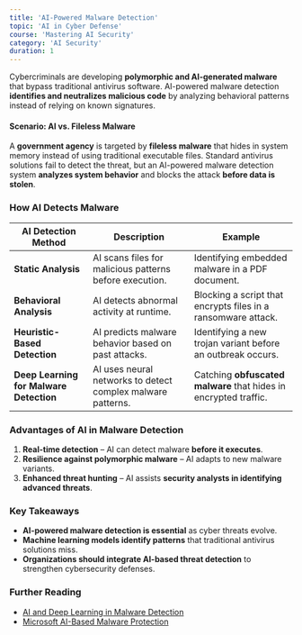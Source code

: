 ```yaml
---
title: 'AI-Powered Malware Detection'
topic: 'AI in Cyber Defense'
course: 'Mastering AI Security'
category: 'AI Security'
duration: 1
---
```


Cybercriminals are developing **polymorphic and AI-generated malware** that bypass traditional antivirus software. AI-powered malware detection **identifies and neutralizes malicious code** by analyzing behavioral patterns instead of relying on known signatures.

#### **Scenario: AI vs. Fileless Malware**

A **government agency** is targeted by **fileless malware** that hides in system memory instead of using traditional executable files. Standard antivirus solutions fail to detect the threat, but an AI-powered malware detection system **analyzes system behavior** and blocks the attack **before data is stolen**.

### How AI Detects Malware

| AI Detection Method                     | Description                                                 | Example                                                          |
| --------------------------------------- | ----------------------------------------------------------- | ---------------------------------------------------------------- |
| **Static Analysis**                     | AI scans files for malicious patterns before execution.     | Identifying embedded malware in a PDF document.                  |
| **Behavioral Analysis**                 | AI detects abnormal activity at runtime.                    | Blocking a script that encrypts files in a ransomware attack.    |
| **Heuristic-Based Detection**           | AI predicts malware behavior based on past attacks.         | Identifying a new trojan variant before an outbreak occurs.      |
| **Deep Learning for Malware Detection** | AI uses neural networks to detect complex malware patterns. | Catching **obfuscated malware** that hides in encrypted traffic. |

### Advantages of AI in Malware Detection

1. **Real-time detection** – AI can detect malware **before it executes**.
2. **Resilience against polymorphic malware** – AI adapts to new malware variants.
3. **Enhanced threat hunting** – AI assists **security analysts in identifying advanced threats**.

### Key Takeaways

- **AI-powered malware detection is essential** as cyber threats evolve.
- **Machine learning models identify patterns** that traditional antivirus solutions miss.
- **Organizations should integrate AI-based threat detection** to strengthen cybersecurity defenses.

### Further Reading

- [AI and Deep Learning in Malware Detection](https://arxiv.org/)
- [Microsoft AI-Based Malware Protection](https://www.microsoft.com/en-us/security/)
